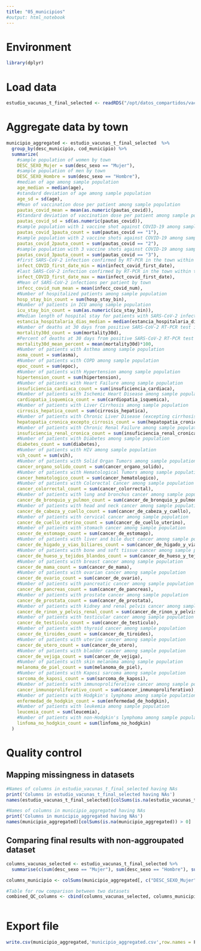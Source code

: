 ```yaml
---
title: "05_municipios"
#output: html_notebook
---
```


# Environment

```r
library(dplyr)
```


# Load data

```r
estudio_vacunas_t_final_selected <- readRDS("/opt/datos_compartidos/vacunas_data/Rfiles/estudio_vacunas_t_final_selected.rds")
```

# Aggregate data by town

```r
municipio_aggregated <- estudio_vacunas_t_final_selected  %>%
  group_by(desc_municipio, cod_municipio) %>%
  summarize(
    #sample population of women by town
    DESC_SEXO_Mujer = sum(desc_sexo == "Mujer"), 
    #sample population of men by town
    DESC_SEXO_Hombre = sum(desc_sexo == "Hombre"), 
    #median of age among sample population
    age_median = median(age), 
    #standard deviation of age among sample population
    age_sd = sd(age),
    #Mean of vaccination dose per patient among sample population 
    pautas_covid_mean = mean(as.numeric(pautas_covid)), 
    #Standard deviation of vaccination dose per patient among sample population
    pautas_covid_sd = sd(as.numeric(pautas_covid)), 
    #sample population with 1 vaccine shot against COVID-19 among sample population
    pautas_covid_1pauta_count = sum(pautas_covid == "1"), 
    #sample population with 2 vaccine shots against COVID-19 among sample population
    pautas_covid_2pauta_count = sum(pautas_covid == "2"), 
    #sample population with 3 vaccine shots against COVID-19 among sample population
    pautas_covid_3pauta_count = sum(pautas_covid == "3"), 
    #first SARS-CoV-2 infection confirmed by RT-PCR in the town within the study period
    infect_COVID_first_date_min = min(infect_covid_first_date), 
    #last SARS-CoV-2 infection confirmed by RT-PCR in the town within the study period
    infect_COVID_first_date_max = max(infect_covid_first_date), 
    #Mean of SARS-CoV-2 infections per patient by town
    infecc_covid_num_mean = mean(infecc_covid_num), 
    #Number of hospitalized patients among sample population
    hosp_stay_bin_count = sum(hosp_stay_bin), 
    #Number of patients in ICU among sample population
    icu_stay_bin_count = sum(as.numeric(icu_stay_bin)),  
    #Median length of hospital stay for patients with SARS-CoV-2 infection confirmed by RT-PCR and hospitalized for       COVID-19 in the town
    estancia_hospitalaria_dias_median = median(estancia_hospitalaria_dias[estancia_hospitalaria_dias > 0]), 
    #Number of deaths at 30 days from positive SARS-CoV-2 RT-PCR test in the town
    mortality30d_count = sum(mortality30d), 
    #Percent of deaths at 30 days from positive SARS-CoV-2 RT-PCR test in the town 
    mortality30d_mean_percent = mean(mortality30d)*100, 
    #Number of patients with Asthma among sample population
    asma_count = sum(asma), 
    #Number of patients with COPD among sample population
    epoc_count = sum(epoc), 
    #Number of patients with Hypertension among sample population
    hipertension_count = sum(hipertension), 
    #Number of patients with Heart Failure among sample population
    insuficiencia_cardiaca_count = sum(insuficiencia_cardiaca), 
    #Number of patients with Ischemic Heart Disease among sample population
    cardiopatia_isquemica_count = sum(cardiopatia_isquemica), 
    #Number of patients with Liver Cirrhosis among sample population
    cirrosis_hepatica_count = sum(cirrosis_hepatica), 
    #Number of patients with Chronic Liver Disease (excepting cirrhosis) among sample population
    hepatopatia_cronica_excepto_cirrosis_count = sum(hepatopatia_cronica_excepto_cirrosis), 
    #Number of patients with Chronic Renal Failure among sample population
    insuficiencia_renal_cronica_count = sum(insuficiencia_renal_cronica), 
    #Number of patients with Diabetes among sample population
    diabetes_count = sum(diabetes), 
    #Number of patients with HIV among sample population
    vih_count = sum(vih), 
    #Number of patients with Solid Organ Tumors among sample population
    cancer_organo_solido_count = sum(cancer_organo_solido), 
    #Number of patients with Hematological Tumors among sample population
    cancer_hematologico_count = sum(cancer_hematologico), 
    #Number of patients with Colorectal Cancer among sample population
    cancer_colorrectal_count = sum(cancer_colorrectal), 
    #Number of patients with lung and bronchus cancer among sample population
    cancer_de_bronquio_y_pulmon_count = sum(cancer_de_bronquio_y_pulmon), 
    #Number of patients with head and neck cancer among sample population
    cancer_de_cabeza_y_cuello_count = sum(cancer_de_cabeza_y_cuello), 
    #Number of patients with cervical cancer among sample population
    cancer_de_cuello_uterino_count = sum(cancer_de_cuello_uterino), 
    #Number of patients with stomach cancer among sample population
    cancer_de_estomago_count = sum(cancer_de_estomago), 
    #Number of patients with liver and bile duct cancer among sample population
    cancer_de_higado_y_vias_biliares_count = sum(cancer_de_higado_y_vias_biliares), 
    #Number of patients with bone and soft tissue cancer among sample population
    cancer_de_hueso_y_tejidos_blandos_count = sum(cancer_de_hueso_y_tejidos_blandos), 
    #Number of patients with breast cancer among sample population
    cancer_de_mama_count = sum(cancer_de_mama), 
    #Number of patients with ovarian cancer among sample population
    cancer_de_ovario_count = sum(cancer_de_ovario), 
    #Number of patients with pancreatic cancer among sample population
    cancer_de_pancreas_count = sum(cancer_de_pancreas), 
    #Number of patients with prostate cancer among sample population
    cancer_de_prostata_count = sum(cancer_de_prostata), 
    #Number of patients with kidney and renal pelvis cancer among sample population
    cancer_de_rinon_y_pelvis_renal_count = sum(cancer_de_rinon_y_pelvis_renal), 
    #Number of patients with testicular cancer among sample population
    cancer_de_testiculo_count = sum(cancer_de_testiculo), 
    #Number of patients with thyroid cancer among sample population
    cancer_de_tiroides_count = sum(cancer_de_tiroides), 
    #Number of patients with uterine cancer among sample population
    cancer_de_utero_count = sum(cancer_de_utero), 
    #Number of patients with bladder cancer among sample population
    cancer_de_vejiga_count = sum(cancer_de_vejiga), 
    #Number of patients with skin melanoma among sample population
    melanoma_de_piel_count = sum(melanoma_de_piel), 
    #Number of patients with Kaposi sarcoma among sample population
    sarcoma_de_kaposi_count = sum(sarcoma_de_kaposi), 
    #Number of patients with immunoproliferative cancer among sample population
    cancer_inmunoproliferativo_count = sum(cancer_inmunoproliferativo), 
    #Number of patients with Hodgkin's lymphoma among sample population
    enfermedad_de_hodgkin_count = sum(enfermedad_de_hodgkin), 
    #Number of patients with leukemia among sample population
    leucemia_count = sum(leucemia), 
    #Number of patients with non-Hodgkin's lymphoma among sample population
    linfoma_no_hodgkin_count = sum(linfoma_no_hodgkin) 
  )    
```
# Quality control

## Mapping missingness in datasets 

```r
#Names of columns in estudio_vacunas_t_final_selected having NAs
print('Columns in estudio_vacunas_t_final_selected having NAs')
names(estudio_vacunas_t_final_selected)[colSums(is.na(estudio_vacunas_t_final_selected)) > 0]

#Names of columns in municipio_aggregated having NAs
print('Columns in municipio_aggregated having NAs')
names(municipio_aggregated)[colSums(is.na(municipio_aggregated)) > 0]

```

## Comparing final results with non-aggroupated dataset 

```r

columns_vacunas_selected <- estudio_vacunas_t_final_selected %>%
  summarise(c(sum(desc_sexo == "Mujer"), sum(desc_sexo == "Hombre"), sum(mortality30d == 1), sum(asma), sum(cancer_colorrectal), sum(cancer_de_bronquio_y_pulmon), sum(cancer_de_cabeza_y_cuello), sum(cancer_de_cuello_uterino), sum(cancer_de_estomago), sum(cancer_de_higado_y_vias_biliares), sum(cancer_de_hueso_y_tejidos_blandos), sum(cancer_de_mama), sum(cancer_de_ovario), sum(cancer_de_pancreas), sum(cancer_de_prostata), sum(cancer_de_rinon_y_pelvis_renal), sum(cancer_de_testiculo), sum(cancer_de_tiroides), sum(cancer_de_utero), sum(cancer_de_vejiga), sum(cancer_inmunoproliferativo), sum(cardiopatia_isquemica), sum(cirrosis_hepatica), sum(diabetes), sum(enfermedad_de_hodgkin), sum(epoc), sum(hepatopatia_cronica_excepto_cirrosis), sum(hipertension), sum(insuficiencia_cardiaca), sum(insuficiencia_renal_cronica), sum(leucemia), sum(linfoma_no_hodgkin), sum(melanoma_de_piel), sum(sarcoma_de_kaposi), sum(vih), sum(hosp_stay_bin), sum(as.numeric(icu_stay_bin)), sum(cancer_organo_solido), sum(cancer_hematologico)))

columns_municipio <- colSums(municipio_aggregated[, c("DESC_SEXO_Mujer", "DESC_SEXO_Hombre", "mortality30d_count", "asma_count", "cancer_colorrectal_count", "cancer_de_bronquio_y_pulmon_count", "cancer_de_cabeza_y_cuello_count", "cancer_de_cuello_uterino_count", "cancer_de_estomago_count", "cancer_de_higado_y_vias_biliares_count", "cancer_de_hueso_y_tejidos_blandos_count", "cancer_de_mama_count", "cancer_de_ovario_count", "cancer_de_pancreas_count", "cancer_de_prostata_count", "cancer_de_rinon_y_pelvis_renal_count", "cancer_de_testiculo_count", "cancer_de_tiroides_count", "cancer_de_utero_count", "cancer_de_vejiga_count", "cancer_inmunoproliferativo_count", "cardiopatia_isquemica_count", "cirrosis_hepatica_count", "diabetes_count", "enfermedad_de_hodgkin_count", "epoc_count", "hepatopatia_cronica_excepto_cirrosis_count", "hipertension_count", "insuficiencia_cardiaca_count", "insuficiencia_renal_cronica_count", "leucemia_count", "linfoma_no_hodgkin_count", "melanoma_de_piel_count", "sarcoma_de_kaposi_count", "vih_count", "hosp_stay_bin_count", "icu_stay_bin_count", "cancer_organo_solido_count", "cancer_hematologico_count")])

#Table for row comparison between two datasets
combined_QC_columns <- cbind(columns_vacunas_selected, columns_municipio)
  

```
# Export file

```r
write.csv(municipio_aggregated,'municipio_aggregated.csv',row.names = F)
```



